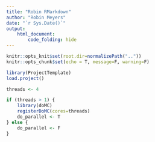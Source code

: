 ```yaml
---
title: "Robin RMarkdown"
author: "Robin Meyers"
date: "`r Sys.Date()`"
output:
    html_document:
        code_folding: hide
---
```


```r
knitr::opts_knit$set(root.dir=normalizePath(".."))
knitr::opts_chunk$set(echo = T, message=F, warning=F)
```

```r
library(ProjectTemplate)
load.project()

threads <- 4

if (threads > 1) {
    library(doMC)
    registerDoMC(cores=threads)
    do_parallel <- T
} else {
    do_parallel <- F
}

```
